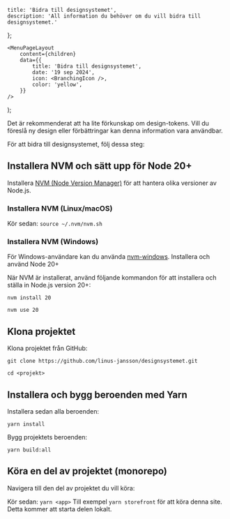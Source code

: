 
    title: 'Bidra till designsystemet',
    description: 'All information du behöver om du vill bidra till designsystemet.'
};

    <MenuPageLayout
        content={children}
        data={{ 
            title: 'Bidra till designsystemet',
            date: '19 sep 2024',
            icon: <BranchingIcon />,
            color: 'yellow', 
        }}
    /> 
);


Det är rekommenderat att ha lite förkunskap om design-tokens.
Vill du föreslå ny design eller förbättringar kan denna information vara användbar.

För att bidra till designsystemet, följ dessa steg:

## Installera NVM och sätt upp för Node 20+

Installera [NVM (Node Version Manager)](https://github.com/nvm-sh/nvm?tab=readme-ov-file#installing-and-updating) för att hantera olika versioner av Node.js.

### Installera NVM (Linux/macOS)

Kör sedan:
`source ~/.nvm/nvm.sh`

### Installera NVM (Windows)

För Windows-användare kan du använda [nvm-windows](https://github.com/coreybutler/nvm-windows).
Installera och använd Node 20+

När NVM är installerat, använd följande kommandon för att installera och ställa in Node.js version 20+:

`nvm install 20`

`nvm use 20`

## Klona projektet

Klona projektet från GitHub:

`git clone https://github.com/linus-jansson/designsystemet.git`

`cd <projekt>`

## Installera och bygg beroenden med Yarn
Installera sedan alla beroenden:

`yarn install`

Bygg projektets beroenden:

`yarn build:all`

## Köra en del av projektet (monorepo)

Navigera till den del av projektet du vill köra:

Kör sedan: `yarn <app>` Till exempel `yarn storefront` för att köra denna site.
Detta kommer att starta delen lokalt. 